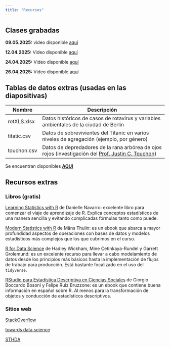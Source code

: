 ---
title: "Recursos"
---

## Clases grabadas

**09.05.2025:** video disponible [aquí](https://1drv.ms/v/c/93e2169fba83ef57/EX65r0EHI2BLngzyFnKJDH8BMvE5n-5g6IqPRJouyxy1Ww?e=0pyUf0){target="_blank"}

**12.04.2025:** Video disponible [aquí](https://1drv.ms/v/c/93e2169fba83ef57/EbHspLrqP8ZJh7lIkPt61oIBbNurAUvHnWePP84zeDEhFA?e=W0opXy){target="_blank"}


**24.04.2025:** Video disponible [aquí](https://1drv.ms/v/c/93e2169fba83ef57/EeZO1JzSmDFNu61ktiKFKIsBhjdnznMHNf8up1ig9SgeoQ?e=KkTnUp){target="_blank"}

**26.04.2025:** Video disponible [aquí](https://1drv.ms/v/c/93e2169fba83ef57/Ef9fARD8tvFJmN1sb3b7IjUBTz8ItgBjBOUyAZ_7CByLEQ?e=0X4438){target="_blank"}

## Tablas de datos extras (usadas en las diapositivas)

| Nombre      | Descripción                                                                                                                                                  |
|-------------|--------------------------------------------------------------------------------------------------------------------------------------------------------------|
| rotXLS.xlsx | Datos históricos de casos de rotavirus y variables ambientales de la ciudad de Berlin                                                                        |
| titatic.csv | Datos de sobrevivientes del Titanic en varios niveles de agregación (ejemplo, por género)                                                                    |
| touchon.csv | Datos de depredadores de la rana arbórea de ojos rojos (investigación del [Prof. Justin C. Touchon](https://www.jstor.org/stable/23436298){target="_blank"}) |

Se encuentran disponibles [**AQUI**](https://drive.google.com/file/d/1hy542F5j9OsucWlr8m_R9OaX4lRdDTc1/view?usp=drive_link){target="_blank"}



## Recursos extras

### Libros (gratis)

[Learning Statistics with R](https://learningstatisticswithr.com/){target="_blank"} de Danielle Navarro: excelente libro para comenzar el viaje de aprendizaje de R. Explica conceptos estadísticos de una manera sencilla y evitando complicadas fórmulas tanto como puede.

[Modern Statistics with R](https://modernstatisticswithr.com/){target="_blank"} de Måns Thulin: es un ebook que abarca a mayor profundidad aspectos de operaciones con bases de datos y modelos estadísticos más complejos que los que cubrimos en el curso.

[R for Data Science](https://r4ds.hadley.nz/){target="_blank"} de Hadley Wickham, Mine Çetinkaya-Rundel y Garrett Grolemund: es un excelente recurso para llevar a cabo modelamiento de datos desde los principios más básicos hasta la implementación de flujos de trabajo para producción. Está bastante focalizado en el uso del `tidyverse`.

[RStudio para Estadística Descriptiva en Ciencias Sociales](https://bookdown.org/gboccardo/manual-ED-UCH/) de Giorgio Boccardo Bosoni y Felipe Ruiz Bruzzone: es un ebook que contiene buena información en español sobre R. Al menos para la transformación de objetos y conducción de estadísticos descriptivos.

### Sitios web

[StackOverflow](https://stackoverflow.com/){target="_blank"}

[towards data science](https://towardsdatascience.com/){target="_blank"}

[STHDA](http://www.sthda.com/english/){target="_blank"}
